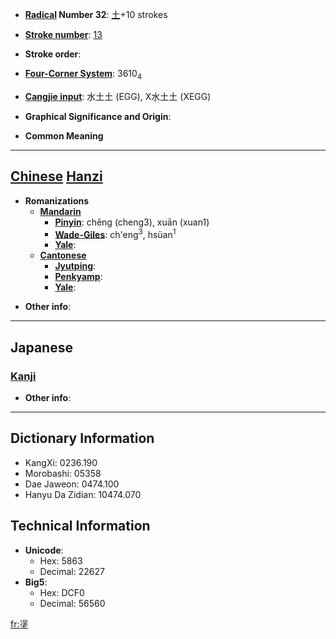 * '''[[Wiktionary:Chinese radical index| Radical]] Number 32''': [[Wiktionary:Chinese radical index 土|土]]+10 strokes

* '''[[Wiktionary:Chinese total strokes index|Stroke number]]''': [[Wiktionary:Chinese total strokes index 13|13]]

* '''Stroke order''': 

* '''[[Wiktionary:Chinese four corner index|Four-Corner System]]''': 3610<sub>4</sub>

* '''[[Wiktionary:Chinese Cangjie index|Cangjie input]]''': 水土土 (EGG), X水土土 (XEGG)

* '''Graphical Significance and Origin''': 

* '''Common Meaning'''

----

== [[Chinese]] [[Hanzi]] ==

* '''Romanizations'''
** '''[[Mandarin]]'''
*** '''[[Pinyin]]''': chěng (cheng3), xuān (xuan1)
*** '''[[Wade-Giles]]''': ch'eng<sup>3</sup>, hsüan<sup>1</sup>
*** '''[[Yale]]''': 
** '''[[Cantonese]]'''
*** '''[[Jyutping]]''':
*** '''[[Penkyamp]]''': 
*** '''[[Yale]]''': 

* '''Other info''': 

----

==Japanese==
===[[Kanji]]===
{{kanji|on readings=[[てい]] (tei), [[ちょう]] (chō)|kun readings=[[とほる]] (tohoru)}}

* '''Other info''':  

----

== Dictionary Information ==

* KangXi: 0236.190
* Morobashi: 05358
* Dae Jaweon: 0474.100
* Hanyu Da Zidian: 10474.070

== Technical Information ==

* '''Unicode''':
** Hex: 5863
** Decimal: 22627
* '''Big5''':
** Hex: DCF0
** Decimal: 56560

[[fr:塣]]